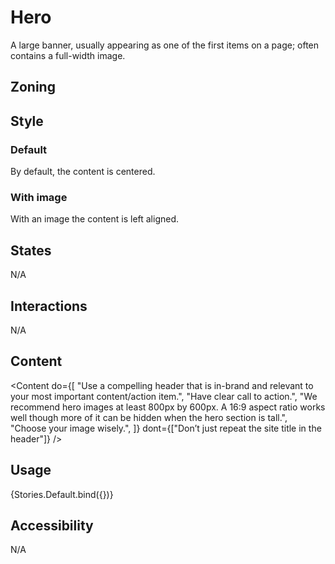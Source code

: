 


<Meta title="Example/Hero" />

# Hero

A large banner, usually appearing as one of the first items on a page; often contains a full-width image.

## Zoning

<Figma
  url="https://www.figma.com/file/16DCGEgU1U6DArqH98I0Kv/DSF-x-Talend?node-id=327%3A83"
  collapsable={false}
  showLink={false}
/>

## Style

### Default

By default, the content is centered.

<Canvas>
  <Story story={Stories.Default} />
</Canvas>

### With image

With an image the content is left aligned.

<Canvas>
  <Story story={Stories.WithImage} />
</Canvas>

## States

N/A

## Interactions

N/A

## Content

<Content
  do={[
    "Use a compelling header that is in-brand and relevant to your most important content/action item.",
    "Have clear call to action.",
    "We recommend hero images at least 800px by 600px. A 16:9 aspect ratio works well though more of it can be hidden when the hero section is tall.",
    "Choose your image wisely.",
  ]}
  dont={["Don’t just repeat the site title in the header"]}
/>

## Usage

<Canvas>
  <Story
    name="Usage"
    args={Stories.Default.args}
    argTypes={Stories.Default.argTypes}
  >
    {Stories.Default.bind({})}
  </Story>
</Canvas>

<ArgsTable story="Usage" />

## Accessibility

N/A
